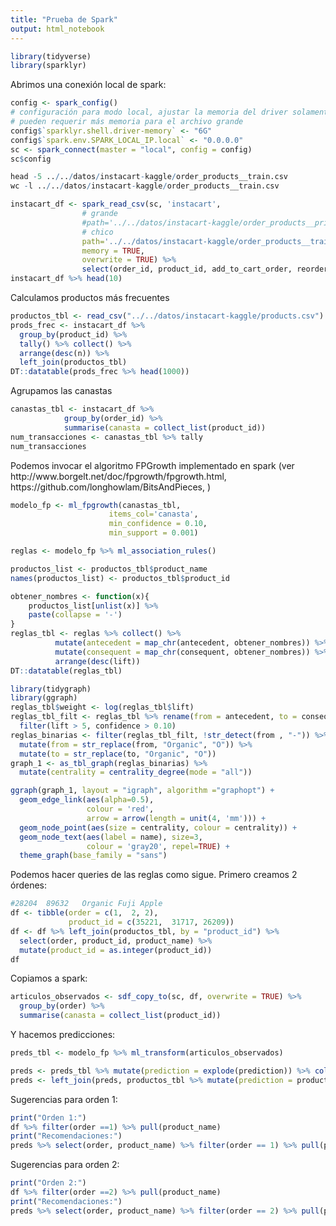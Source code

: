 ```yaml
---
title: "Prueba de Spark"
output: html_notebook
---
```



```r
library(tidyverse)
library(sparklyr)
```

Abrimos una conexión local de spark:

```r
config <- spark_config()
# configuración para modo local, ajustar la memoria del driver solamente
# pueden requerir más memoria para el archivo grande
config$`sparklyr.shell.driver-memory` <- "6G"
config$`spark.env.SPARK_LOCAL_IP.local` <- "0.0.0.0"
sc <- spark_connect(master = "local", config = config)
sc$config
```


```r
head -5 ../../datos/instacart-kaggle/order_products__train.csv
wc -l ../../datos/instacart-kaggle/order_products__train.csv
```


```r
instacart_df <- spark_read_csv(sc, 'instacart',
                # grande
                #path='../../datos/instacart-kaggle/order_products__prior.csv',
                # chico
                path='../../datos/instacart-kaggle/order_products__train.csv',
                memory = TRUE,
                overwrite = TRUE) %>%
                select(order_id, product_id, add_to_cart_order, reordered)
instacart_df %>% head(10)
```

Calculamos productos más frecuentes

```r
productos_tbl <- read_csv("../../datos/instacart-kaggle/products.csv")            
prods_frec <- instacart_df %>% 
  group_by(product_id) %>%
  tally() %>% collect() %>% 
  arrange(desc(n)) %>% 
  left_join(productos_tbl)            
DT::datatable(prods_frec %>% head(1000))
```


Agrupamos las canastas 

```r
canastas_tbl <- instacart_df %>% 
            group_by(order_id) %>%
            summarise(canasta = collect_list(product_id)) 
num_transacciones <- canastas_tbl %>% tally
num_transacciones
```


Podemos invocar el algoritmo FPGrowth implementado en spark (ver http://www.borgelt.net/doc/fpgrowth/fpgrowth.html, https://github.com/longhowlam/BitsAndPieces, )



```r
modelo_fp <- ml_fpgrowth(canastas_tbl, 
                      items_col='canasta', 
                      min_confidence = 0.10,
                      min_support = 0.001)
```


```r
reglas <- modelo_fp %>% ml_association_rules()
```



```r
productos_list <- productos_tbl$product_name
names(productos_list) <- productos_tbl$product_id

obtener_nombres <- function(x){
    productos_list[unlist(x)] %>%
    paste(collapse = '-') 
}
reglas_tbl <- reglas %>% collect() %>% 
          mutate(antecedent = map_chr(antecedent, obtener_nombres)) %>%
          mutate(consequent = map_chr(consequent, obtener_nombres)) %>% 
          arrange(desc(lift))
DT::datatable(reglas_tbl)
```

```r
library(tidygraph)
library(ggraph)
reglas_tbl$weight <- log(reglas_tbl$lift)
reglas_tbl_filt <- reglas_tbl %>% rename(from = antecedent, to = consequent)  %>% 
  filter(lift > 5, confidence > 0.10)
reglas_binarias <- filter(reglas_tbl_filt, !str_detect(from , "-")) %>% 
  mutate(from = str_replace(from, "Organic", "O")) %>% 
  mutate(to = str_replace(to, "Organic", "O")) 
graph_1 <- as_tbl_graph(reglas_binarias) %>%
  mutate(centrality = centrality_degree(mode = "all")) 

ggraph(graph_1, layout = "igraph", algorithm ="graphopt") +
  geom_edge_link(aes(alpha=0.5), 
                 colour = 'red',
                 arrow = arrow(length = unit(4, 'mm'))) + 
  geom_node_point(aes(size = centrality, colour = centrality)) + 
  geom_node_text(aes(label = name), size=3,
                 colour = 'gray20', repel=TRUE) +
  theme_graph(base_family = "sans")
```

Podemos hacer queries de las reglas como sigue. Primero
creamos 2 órdenes:

```r
#28204	89632	Organic Fuji Apple
df <- tibble(order = c(1,  2, 2), 
             product_id = c(35221,  31717, 26209))
df <- df %>% left_join(productos_tbl, by = "product_id") %>% 
  select(order, product_id, product_name) %>% 
  mutate(product_id = as.integer(product_id))
df
```

Copiamos a spark:

```r
articulos_observados <- sdf_copy_to(sc, df, overwrite = TRUE) %>% 
  group_by(order) %>% 
  summarise(canasta = collect_list(product_id))
```

Y hacemos predicciones:

```r
preds_tbl <- modelo_fp %>% ml_transform(articulos_observados) 
```


```r
preds <- preds_tbl %>% mutate(prediction = explode(prediction)) %>% collect()
preds <- left_join(preds, productos_tbl %>% mutate(prediction = product_id))
```

Sugerencias para orden 1:

```r
print("Orden 1:")
df %>% filter(order ==1) %>% pull(product_name)
print("Recomendaciones:")
preds %>% select(order, product_name) %>% filter(order == 1) %>% pull(product_name)
```

Sugerencias para orden 2:

```r
print("Orden 2:")
df %>% filter(order ==2) %>% pull(product_name)
print("Recomendaciones:")
preds %>% select(order, product_name) %>% filter(order == 2) %>% pull(product_name)
```
